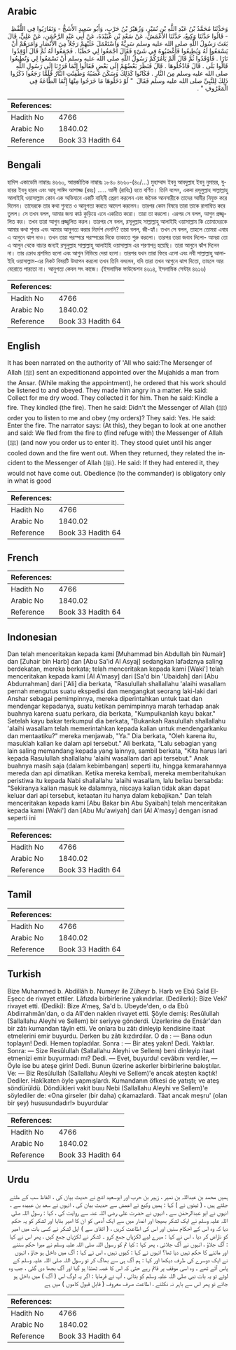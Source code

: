 ## Arabic


<div dir="rtl" lang="ar" style={{fontSize:'larger',backgroundColor:'#f8f9fa',padding:20}}>
وَحَدَّثَنَا مُحَمَّدُ بْنُ عَبْدِ اللَّهِ بْنِ نُمَيْرٍ، وَزُهَيْرُ بْنُ حَرْبٍ، وَأَبُو سَعِيدٍ الأَشَجُّ - وَتَقَارَبُوا فِي اللَّفْظِ - قَالُوا حَدَّثَنَا وَكِيعٌ، حَدَّثَنَا الأَعْمَشُ، عَنْ سَعْدِ بْنِ عُبَيْدَةَ، عَنْ أَبِي عَبْدِ الرَّحْمَنِ، عَنْ عَلِيٍّ، قَالَ بَعَثَ رَسُولُ اللَّهِ صلى الله عليه وسلم سَرِيَّةً وَاسْتَعْمَلَ عَلَيْهِمْ رَجُلاً مِنَ الأَنْصَارِ وَأَمَرَهُمْ أَنْ يَسْمَعُوا لَهُ وَيُطِيعُوا فَأَغْضَبُوهُ فِي شَىْءٍ فَقَالَ اجْمَعُوا لِي حَطَبًا ‏.‏ فَجَمَعُوا لَهُ ثُمَّ قَالَ أَوْقِدُوا نَارًا ‏.‏ فَأَوْقَدُوا ثُمَّ قَالَ أَلَمْ يَأْمُرْكُمْ رَسُولُ اللَّهِ صلى الله عليه وسلم أَنْ تَسْمَعُوا لِي وَتُطِيعُوا قَالُوا بَلَى ‏.‏ قَالَ فَادْخُلُوهَا ‏.‏ قَالَ فَنَظَرَ بَعْضُهُمْ إِلَى بَعْضٍ فَقَالُوا إِنَّمَا فَرَرْنَا إِلَى رَسُولِ اللَّهِ صلى الله عليه وسلم مِنَ النَّارِ ‏.‏ فَكَانُوا كَذَلِكَ وَسَكَنَ غَضَبُهُ وَطُفِئَتِ النَّارُ فَلَمَّا رَجَعُوا ذَكَرُوا ذَلِكَ لِلنَّبِيِّ صلى الله عليه وسلم فَقَالَ ‏ "‏ لَوْ دَخَلُوهَا مَا خَرَجُوا مِنْهَا إِنَّمَا الطَّاعَةُ فِي الْمَعْرُوفِ ‏"‏ ‏.‏
</div>
<div style={{backgroundColor:'#f8f9fa',padding:20, marginBottom: 10}}><table> <thead> <tr> <th>References:</th> <th></th> </tr> </thead> <tbody><tr><td>Hadith No</td><td>4766</td></tr><tr><td>Arabic No</td><td>1840.02</td></tr><tr><td>Reference</td><td>Book 33 Hadith 64</td></tr></tbody></table></div>

## Bengali


<div dir="ltr" lang="bn" style={{fontSize:'larger',backgroundColor:'#f8f9fa',padding:20}}>
হাদিস একাডেমি নাম্বারঃ ৪৬৬০, আন্তর্জাতিক নাম্বারঃ ১৮৪০ ৪৬৬০-(৪০/...) মুহাম্মাদ ইবনু আবদুল্লাহ ইবনু নুমায়র, যুহায়র ইবনু হারব এবং আবূ সাঈদ আশাজ্জ (রহঃ) ..... আলী (রাযিঃ) হতে বর্ণিত। তিনি বলেন, একদা রসূলুল্লাহ সাল্লাল্লাহু আলাইহি ওয়াসাল্লাম কোন এক অভিযানে একটি বাহিনী প্রেরণ করলেন এবং জনৈক আনসারীকে তাদের আমীর নিযুক্ত করে দিলেন। তাদেরকে তার কথা শুনতে ও আনুগত্য করতে আদেশ করলেন। তারপর কোন বিষয়ে তারা তাকে রাগান্বিত করে তুলল। সে তখন বলল, আমার জন্য কাঠ কুড়িয়ে এনে একত্রিত করো। তারা তা করলো। এরপর সে বলল, আগুন প্রজ্জ্বলিত কর। তখন তারা আগুন প্রজ্জ্বলিত করল। তারপর সে বলল, রসূলুল্লাহ সাল্লাল্লাহু আলাইহি ওয়াসাল্লাম কি তোমাদেরকে আমার কথা শুনার এবং আমার আনুগত্য করার নির্দেশ দেননি? তারা বলল, জী-হ্যাঁ। তখন সে বলল, তাহলে তোমরা এবার এ আগুনে ঝাপ দাও। তখন তারা পরস্পরে পরস্পরের দিকে তাকাতে শুরু করলো। তারপর তারা জবাব দিলো- আমরা তো এ আগুন থেকে বাচার জন্যই রসূলুল্লাহ সাল্লাল্লাহু আলাইহি ওয়াসাল্লাম এর শরণাপন্ন হয়েছি। তারা আগুনে ঝাঁপ দিলেন না। তার ক্রোধ প্রশমিত হলো এবং আগুন নিভিয়ে দেয়া হলো। তারপর যখন তারা ফিরে এলো এবং নবী সাল্লাল্লাহু আলাইহি ওয়াসাল্লাম-এর নিকট বিষয়টি উত্থাপন করলো তখন তিনি বললেন, যদি তারা তখন আগুনে ঝাপ দিতো, তাহলে আর বেরোতে পারতো না। আনুগত্য কেবল সৎ কাজে। (ইসলামিক ফাউন্ডেশন ৪৬১৪, ইসলামিক সেন্টার ৪৬১৬)
</div>
<div style={{backgroundColor:'#f8f9fa',padding:20, marginBottom: 10}}><table> <thead> <tr> <th>References:</th> <th></th> </tr> </thead> <tbody><tr><td>Hadith No</td><td>4766</td></tr><tr><td>Arabic No</td><td>1840.02</td></tr><tr><td>Reference</td><td>Book 33 Hadith 64</td></tr></tbody></table></div>

## English


<div dir="ltr" lang="en" style={{fontSize:'larger',backgroundColor:'#f8f9fa',padding:20}}>
It has been narrated on the authority of 'All who said:The Mersenger of Allah (ﷺ) sent an expeditionand appointed over the Mujahids a man from the Ansar. (While making the appointment), he ordered that his work should be listened to and obeyed. They made him angry in a matter. He said: Collect for me dry wood. They collected it for him. Then he said: Kindle a fire. They kindled (the fire). Then he said: Didn't the Messenger of Allah (ﷺ) order you to listen to me and obey (my orders)? They said: Yes. He said: Enter the fire. The narrator says: (At this), they began to look at one another and said: We fled from the fire to (find refuge with) the Messenger of Allah (ﷺ) (and now you order us to enter it). They stood quiet until his anger cooled down and the fire went out. When they returned, they related the incident to the Messenger of Allah (ﷺ). He said: If they had entered it, they would not have come out. Obedience (to the commander) is obligatory only in what is good
</div>
<div style={{backgroundColor:'#f8f9fa',padding:20, marginBottom: 10}}><table> <thead> <tr> <th>References:</th> <th></th> </tr> </thead> <tbody><tr><td>Hadith No</td><td>4766</td></tr><tr><td>Arabic No</td><td>1840.02</td></tr><tr><td>Reference</td><td>Book 33 Hadith 64</td></tr></tbody></table></div>

## French


<div dir="ltr" lang="fr" style={{fontSize:'larger',backgroundColor:'#f8f9fa',padding:20}}>

</div>
<div style={{backgroundColor:'#f8f9fa',padding:20, marginBottom: 10}}><table> <thead> <tr> <th>References:</th> <th></th> </tr> </thead> <tbody><tr><td>Hadith No</td><td>4766</td></tr><tr><td>Arabic No</td><td>1840.02</td></tr><tr><td>Reference</td><td>Book 33 Hadith 64</td></tr></tbody></table></div>

## Indonesian


<div dir="ltr" lang="id" style={{fontSize:'larger',backgroundColor:'#f8f9fa',padding:20}}>
Dan telah menceritakan kepada kami [Muhammad bin Abdullah bin Numair] dan [Zuhair bin Harb] dan [Abu Sa'id Al Asyaj] sedangkan lafadznya saling berdekatan, mereka berkata; telah menceritakan kepada kami [Waki'] telah menceritakan kepada kami [Al A'masy] dari [Sa'd bin 'Ubaidah] dari [Abu Abdurrahman] dari ['Ali] dia berkata, "Rasulullah shallallahu 'alaihi wasallam pernah mengutus suatu ekspedisi dan mengangkat seorang laki-laki dari Anshar sebagai pemimpinnya, mereka diperintahkan untuk taat dan mendengar kepadanya, suatu ketikan pemimpinnya marah terhadap anak buahnya karena suatu perkara, dia berkata, "Kumpulkanlah kayu bakar." Setelah kayu bakar terkumpul dia berkata, "Bukankah Rasulullah shallallahu 'alaihi wasallam telah memerintahkan kepada kalian untuk mendengarkanku dan mentaatiku?" mereka menjawab, "Ya." Dia berkata, "Oleh karena itu, masuklah kalian ke dalam api tersebut." Ali berkata, "Lalu sebagian yang lain saling memandang kepada yang lainnya, sambil berkata, "Kita harus lari kepada Rasulullah shallallahu 'alaihi wasallam dari api tersebut." Anak buahnya masih saja (dalam kebimbangan) seperti itu, hingga kemarahannya mereda dan api dimatikan. Ketika mereka kembali, mereka memberitahukan peristiwa itu kepada Nabi shallallahu 'alaihi wasallam, lalu beliau bersabda: "Sekiranya kalian masuk ke dalamnya, niscaya kalian tidak akan dapat keluar dari api tersebut, ketaatan itu hanya dalam kebajikan." Dan telah menceritakan kepada kami [Abu Bakar bin Abu Syaibah] telah menceritakan kepada kami [Waki'] dan [Abu Mu'awiyah] dari [Al A'masy] dengan isnad seperti ini
</div>
<div style={{backgroundColor:'#f8f9fa',padding:20, marginBottom: 10}}><table> <thead> <tr> <th>References:</th> <th></th> </tr> </thead> <tbody><tr><td>Hadith No</td><td>4766</td></tr><tr><td>Arabic No</td><td>1840.02</td></tr><tr><td>Reference</td><td>Book 33 Hadith 64</td></tr></tbody></table></div>

## Tamil


<div dir="ltr" lang="ta" style={{fontSize:'larger',backgroundColor:'#f8f9fa',padding:20}}>

</div>
<div style={{backgroundColor:'#f8f9fa',padding:20, marginBottom: 10}}><table> <thead> <tr> <th>References:</th> <th></th> </tr> </thead> <tbody><tr><td>Hadith No</td><td>4766</td></tr><tr><td>Arabic No</td><td>1840.02</td></tr><tr><td>Reference</td><td>Book 33 Hadith 64</td></tr></tbody></table></div>

## Turkish


<div dir="ltr" lang="tr" style={{fontSize:'larger',backgroundColor:'#f8f9fa',padding:20}}>
Bize Muhammed b. Abdillâh b. Numeyr ile Züheyr b. Harb ve Ebû Saîd El-Eşecc de rivayet ettiler. Lâfızda birbirlerine yakındırlar. (Dedilerki): Bize Vekî' rivayet etti. (Dediki): Bize A'meş, Sa'd b. Ubeyde'den, o da Ebû Abdirrahmân'dan, o da Alî'den naklen rivayet etti. Şöyle demiş: Resûlullah (Sallallahu Aleyhi ve Sellem) bir seriyye gönderdi. Üzerlerine de Ensâr'dan bir zâtı kumandan tâyîn etti. Ve onlara bu zâtı dinleyip kendisine itaat etmelerini emir buyurdu. Derken bu zâtı kızdırdılar. O da : — Bana odun toplayın! Dedi. Hemen topladılar. Sonra : — Bir ateş yakın! Dedi. Yaktılar. Sonra: — Size Resûlullah (Sallallahu Aleyhi ve Sellem) beni dinleyip itaat etmenizi emir buyurmadı mı? Dedi. — Evet, buyurdu! cevâbını verdiler, — Öyle ise bu ateşe girin! Dedi. Bunun üzerine askerler birbirlerine bakıştılar. Ve: — Biz Resûlullah (Sallallahu Aleyhi ve Sellem)'e ancak ateşten kaçtık! Dediler. Hakîkaten öyle yapmışlardı. Kumandanın öfkesi de yatıştı; ve ateş söndürüldü. Döndükleri vakit buıu Nebi (Sallallahu Aleyhi ve Sellem)'e söylediler de: «Ona girseler (bir daha) çıkamazlardı. Tâat ancak meşru' (olan bir şey) hususundadır!» buyurdular
</div>
<div style={{backgroundColor:'#f8f9fa',padding:20, marginBottom: 10}}><table> <thead> <tr> <th>References:</th> <th></th> </tr> </thead> <tbody><tr><td>Hadith No</td><td>4766</td></tr><tr><td>Arabic No</td><td>1840.02</td></tr><tr><td>Reference</td><td>Book 33 Hadith 64</td></tr></tbody></table></div>

## Urdu


<div dir="rtl" lang="ur" style={{fontSize:'larger',backgroundColor:'#f8f9fa',padding:20}}>
ہمیں محمد بن عبداللہ بن نمیر ، زہیر بن حرب اور ابوسعید اشج نے حدیث بیان کی ، الفاظ سب کے ملتے جلتے ہیں ، ( تینوں نے ) کہا : ہمیں وکیع نے اعمش سے حدیث بیان کی ، انہوں نے سعد بن عبیدہ سے ، انہوں نے ابو عبدالرحمٰن سے ، انہوں نے حضرت علی رضی اللہ عنہ سے روایت کی ، کہا : رسول اللہ صلی اللہ علیہ وسلم نے ایک لشکر بھیجا اور انصار میں سے ایک آدمی کو ان کا امیر بنایا اور لشکر کو یہ حکم دیا کہ وہ اس کے احکام سنیں اور اس کی اطاعت کریں ، ( اتفاق سے ) اہل لشکر نے کسی بات میں امیر کو ناراض کر دیا ، اس نے کہا : میرے لیے لکڑیاں جمع کرو ۔ لشکر نے لکڑیاں جمع کیں ، پھر اس نے کہا : آگ جلاؤ ، انہوں نے آگ جلائی ، پھر کہا : کیا تم کو رسول اللہ صلی اللہ علیہ وسلم نے میرا حکم سننے اور ماننے کا حکم نہیں دیا تھا؟ انہوں نے کہا : کیوں نہیں ، اس نے کہا : آگ میں داخل ہو جاؤ ، انہوں نے ایک دوسرے کی طرف دیکھا اور کہا : ہم آگ ہی سے بھاگ کر تو رسول اللہ صلی اللہ علیہ وسلم کے پاس آئے تھے ۔ وہ اسی موقف پر قائم رہے حتی کہ اس کا غصہ ٹھنڈا ہو گیا اور آگ بجھا دی گئی ، جب وہ لوٹے تو یہ بات نبی صلی اللہ علیہ وسلم کو بتائی ، آپ نے فرمایا : اگر یہ لوگ اس ( آگ ) میں داخل ہو جاتے تو پھر اس سے باہر نہ نکلتے ، اطاعت صرف معروف ( قابل قبول کاموں ) میں ہے
</div>
<div style={{backgroundColor:'#f8f9fa',padding:20, marginBottom: 10}}><table> <thead> <tr> <th>References:</th> <th></th> </tr> </thead> <tbody><tr><td>Hadith No</td><td>4766</td></tr><tr><td>Arabic No</td><td>1840.02</td></tr><tr><td>Reference</td><td>Book 33 Hadith 64</td></tr></tbody></table></div>